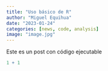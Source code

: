```yaml
---
title: "Uso básico de R"
author: "Miguel Equihua"
date: "2023-01-24"
categories: [news, code, analysis]
image: "image.jpg"
---
```


Este es un post con código ejecutable

```r
1 + 1
```
